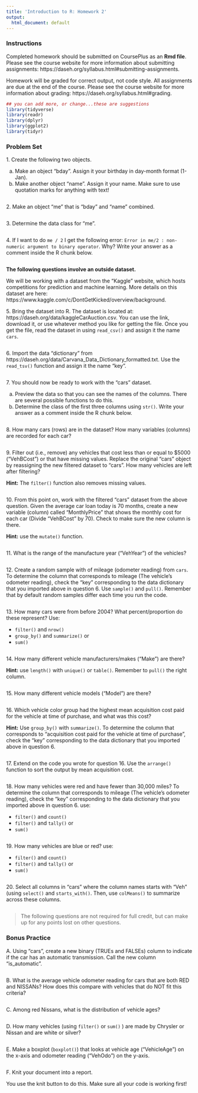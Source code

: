 ```yaml
---
title: 'Introduction to R: Homework 2'
output:
  html_document: default
---
```


### **Instructions**

Completed homework should be submitted on CoursePlus as an **Rmd file**. Please see the course website for more information about submitting assignments: https://daseh.org/syllabus.html#submitting-assignments.

Homework will be graded for correct output, not code style. All assignments are due at the end of the course. Please see the course website for more information about grading: https://daseh.org/syllabus.html#grading.


```r
## you can add more, or change...these are suggestions
library(tidyverse)
library(readr)
library(dplyr)
library(ggplot2)
library(tidyr)
```


### **Problem Set**

1\. Create the following two objects.

(a) Make an object "bday". Assign it your birthday in day-month format (1-Jan). 
(b) Make another object "name". Assign it your name. Make sure to use quotation marks for anything with text!

```r

```


2\. Make an object "me" that is "bday" and "name" combined.

```r

```


3\. Determine the data class for "me".

```r

```


4\. If I want to do `me / 2` I get the following error: `Error in me/2 : non-numeric argument to binary operator`. Why? Write your answer as a comment inside the R chunk below.

```r

```


**The following questions involve an outside dataset.** 

We will be working with a dataset from the "Kaggle" website, which hosts competitions for prediction and machine learning. More details on this dataset are here: https://www.kaggle.com/c/DontGetKicked/overview/background.

5\. Bring the dataset into R. The dataset is located at: https://daseh.org/data/kaggleCarAuction.csv. You can use the link, download it, or use whatever method you like for getting the file. Once you get the file, read the dataset in using `read_csv()` and assign it the name `cars`.

```r

```


6\. Import the data "dictionary" from https://daseh.org/data/Carvana_Data_Dictionary_formatted.txt. Use the `read_tsv()` function and assign it the name "key". 

```r

```


7\. You should now be ready to work with the "cars" dataset.

(a) Preview the data so that you can see the names of the columns. There are several possible functions to do this.
(b) Determine the class of the first three columns using `str()`. Write your answer as a comment inside the R chunk below.

```r

```


8\. How many cars (rows) are in the dataset? How many variables (columns) are recorded for each car? 

```r

```


9\. Filter out (i.e., remove) any vehicles that cost less than or equal to $5000 ("VehBCost") or that have missing values. Replace the original "cars" object by reassigning the new filtered dataset to "cars". How many vehicles are left after filtering?

**Hint:** The `filter()` function also removes missing values.

```r

```


10\. From this point on, work with the filtered "cars" dataset from the above question. Given the average car loan today is 70 months, create a new variable (column) called "MonthlyPrice" that shows the monthly cost for each car (Divide "VehBCost" by 70). Check to make sure the new column is there.

**Hint:** use the `mutate()` function.

```r

```


11\. What is the range of the manufacture year ("VehYear") of the vehicles?

```r

```


12\. Create a random sample with of mileage (odometer reading) from `cars`. To determine the column that corresponds to mileage (The vehicle's odometer reading), check the "key" corresponding to the data dictionary that you imported above in question 6. Use `sample()` and `pull()`. Remember that by default random samples differ each time you run the code.

```r

```


13\. How many cars were from before 2004? What percent/proportion do these represent? Use:

- `filter()` and `nrow()`
- `group_by()` and `summarize()` or
- `sum()`

```r

```


14\. How many different vehicle manufacturers/makes ("Make") are there?

**Hint:** use `length()` with `unique()` or `table()`. Remember to `pull()` the right column.

```r

```


15\. How many different vehicle models ("Model") are there?

```r

```


16\. Which vehicle color group had the highest mean acquisition cost paid for the vehicle at time of purchase, and what was this cost?

**Hint:** Use  `group_by()` with `summarize()`. To determine the column that corresponds to "acquisition cost paid for the vehicle at time of purchase", check the "key" corresponding to the data dictionary that you imported above in question 6.

```r

```


17\. Extend on the code you wrote for question 16. Use the `arrange()` function to sort the output by mean acquisition cost.

```r

```


18\. How many vehicles were red and have fewer than 30,000 miles? To determine the column that corresponds to mileage (The vehicle's odometer reading), check the "key" corresponding to the data dictionary that you imported above in question 6. use:

- `filter()` and `count()`
- `filter()` and `tally()` or
- `sum()`

```r

```


19\. How many vehicles are blue or red? use:

- `filter()` and `count()`
- `filter()` and `tally()` or
- `sum()`

```r

```


20\. Select all columns in "cars" where the column names starts with "Veh" (using `select()` and `starts_with()`. Then, use `colMeans()` to summarize across these columns.

```r

```



> The following questions are not required for full credit, but can make up for any points lost on other questions.

### **Bonus Practice**

A\. Using "cars", create a new binary (TRUEs and FALSEs) column to indicate if the car has an automatic transmission. Call the new column "is_automatic".

```r

```


B\. What is the average vehicle odometer reading for cars that are both RED and NISSANs? How does this compare with vehicles that do NOT fit this criteria?

```r

```


C\. Among red Nissans, what is the distribution of vehicle ages?

```r

```


D\. How many vehicles (using `filter()` or `sum()` ) are made by Chrysler or Nissan and are white or silver?

```r

```


E\. Make a boxplot (`boxplot()`) that looks at vehicle age ("VehicleAge") on the x-axis and odometer reading ("VehOdo") on the y-axis.

```r

```


F\. Knit your document into a report.

You use the knit button to do this. Make sure all your code is working first!

